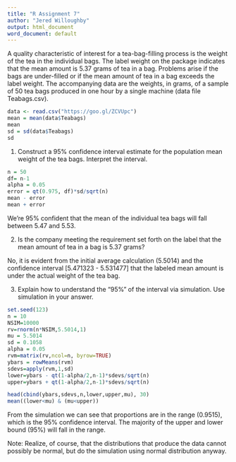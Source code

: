 ```yaml
---
title: "R Assignment 7"
author: "Jered Willoughby"
output: html_document
word_document: default
---
```


A quality characteristic of interest for a tea-bag-filling process is the weight of the tea in the individual bags. The label weight on the package indicates that the mean amount is 5.37 grams of tea in a bag. Problems arise if the bags are under-filled or if the mean amount of tea in a bag exceeds the label weight. The accompanying data are the weights, in grams, of a sample of 50 tea bags produced in one hour by a single machine (data file Teabags.csv).

```r
data <- read.csv("https://goo.gl/ZCVUpc")
mean = mean(data$Teabags)
mean
sd = sd(data$Teabags)
sd
```

1) Construct a 95\% confidence interval estimate for the population mean weight of the tea bags. Interpret the interval. 

```r
n = 50
df= n-1
alpha = 0.05
error = qt(0.975, df)*sd/sqrt(n)
mean - error
mean + error
```

We're 95% confident that the mean of the individual tea bags will fall between 5.47 and 5.53.

2) Is the company meeting the requirement set forth on the label that the mean amount of tea in a bag is 5.37 grams?

No, it is evident from the initial average calculation (5.5014) and the confidence interval [5.471323 - 5.531477] that the labeled mean amount is under the actual weight of the tea bag.

3) Explain how to understand the “95%” of the interval via simulation. Use simulation in your answer. 
```r
set.seed(123)
n = 10
NSIM=10000
rv=rnorm(n*NSIM,5.5014,1)
mu = 5.5014
sd = 0.1058
alpha = 0.05
rvm=matrix(rv,ncol=n, byrow=TRUE)
ybars = rowMeans(rvm)
sdevs=apply(rvm,1,sd)
lower=ybars - qt(1-alpha/2,n-1)*sdevs/sqrt(n)
upper=ybars + qt(1-alpha/2,n-1)*sdevs/sqrt(n)

head(cbind(ybars,sdevs,n,lower,upper,mu), 30)
mean((lower<mu) & (mu<upper))
```
From the simulation we can see that proportions are in the range (0.9515), which is the 95% confidence interval. The majority of the upper and lower bound (95%) will fall in the range.

Note: Realize, of course, that the distributions that produce the data cannot possibly be normal, but do the simulation using normal distribution anyway.
